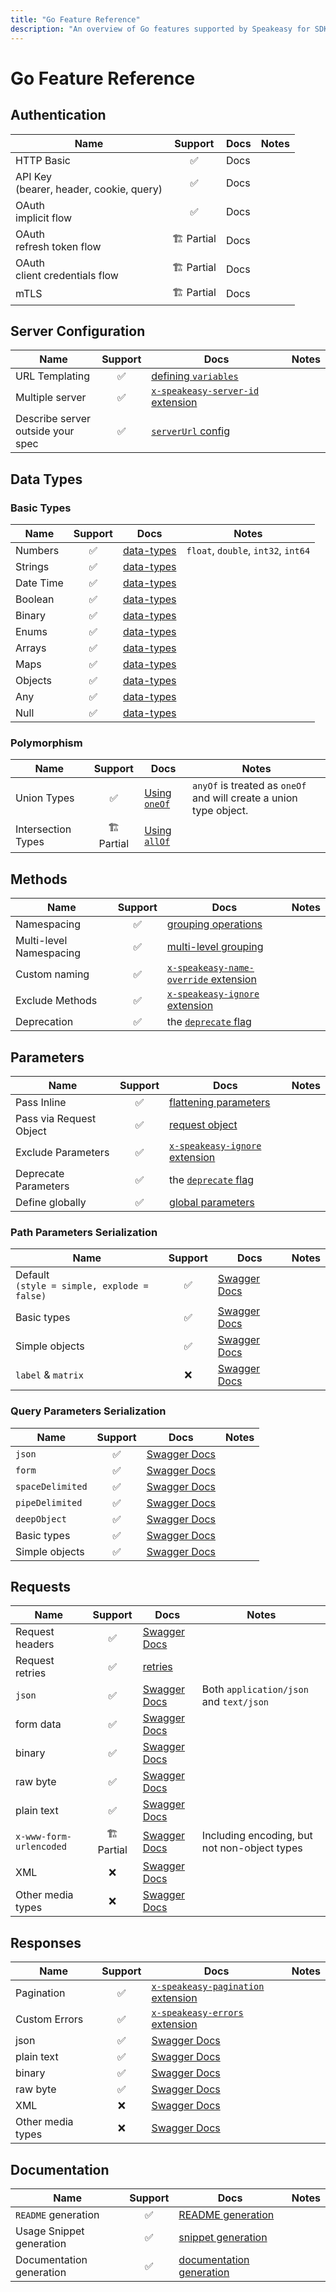 ```yaml
---
title: "Go Feature Reference"
description: "An overview of Go features supported by Speakeasy for SDK generation from an OpenAPI / Swagger spec."
---
```


# Go Feature Reference

## Authentication

|    Name    | Support |  Docs  |   Notes |
|------------|:---:|------------------|---------|
| HTTP Basic |   ✅    |     Docs         |         |
| API Key <br /> (bearer, header, cookie, query) |   ✅    |     Docs         |         |
| OAuth <br /> implicit flow |   ✅    |     Docs         |         |
| OAuth <br /> refresh token flow |   🏗️ Partial    |     Docs         |         |
| OAuth <br /> client credentials flow |   🏗️ Partial    |     Docs         |         |
| mTLS |   🏗️ Partial    |     Docs         |         |

## Server Configuration

|       Name     | Support |  Docs  |   Notes |
|----------------|:-------:|--------------|--------|
| URL Templating |    ✅    | [defining `variables`](/docs/customize-sdks/servers#use-templated-urls) |  |
| Multiple server|    ✅    | [`x-speakeasy-server-id` extension](/docs/customize-sdks/servers#declare-multiple-servers) |  |
| Describe server <br /> outside your spec  | ✅    | [`serverUrl` config](/docs/customize-sdks/servers#declare-base-server-url) |  |

## Data Types

### Basic Types

| Name | Support |  Docs  |   Notes |
|------|:-------:|--------------|--------|
| Numbers |    ✅    | [data-types](https://swagger.io/docs/specification/data-models/data-types/#numbers) | `float`, `double`, `int32`, `int64` |
| Strings |    ✅    | [data-types](https://swagger.io/docs/specification/data-models/data-types/#strings) |  |
| Date Time |    ✅    | [data-types](https://swagger.io/docs/specification/data-models/data-types/#date-time) |  |
| Boolean |    ✅    | [data-types](https://swagger.io/docs/specification/data-models/data-types/#booleans) |  |
| Binary |    ✅    | [data-types](https://swagger.io/docs/specification/data-models/data-types/#binary) |  |
| Enums |    ✅    | [data-types](https://swagger.io/docs/specification/data-models/data-types/#enumerations) |  |
| Arrays |    ✅    | [data-types](https://swagger.io/docs/specification/data-models/data-types/#arrays) |  |
| Maps |    ✅    | [data-types](https://swagger.io/docs/specification/data-models/data-types/#maps) |  |
| Objects |    ✅    | [data-types](https://swagger.io/docs/specification/data-models/data-types/#objects) |  |
| Any |    ✅    | [data-types](https://swagger.io/docs/specification/data-models/data-types/#any) |  |
| Null |    ✅    | [data-types](https://swagger.io/docs/specification/data-models/data-types/#nil) |  |

### Polymorphism

| Name | Support |  Docs  |   Notes |
|------|:-------:|--------------|--------|
| Union Types |    ✅    | [Using `oneOf`](https://swagger.io/docs/specification/data-models/oneof-anyof-allof-not/#oneof) | `anyOf` is treated as `oneOf` and will create a union type object. |
| Intersection Types |   🏗️ Partial     | [Using `allOf`](https://swagger.io/docs/specification/data-models/oneof-anyof-allof-not/#allof) |  |


## Methods

|     Name    | Support |  Docs  |   Notes |
|-------------|:-------:|--------------|--------|
| Namespacing |    ✅    | [grouping operations](/docs/customize-sdks/namespaces) |  |
| Multi-level Namespacing |    ✅    | [multi-level grouping](/docs/customize-sdks/namespaces#define-multi-level-namespaces) |  |
| Custom naming|    ✅    | [`x-speakeasy-name-override` extension](/docs/customize-sdks/methods#change-method-names) |  |
| Exclude Methods |    ✅    | [`x-speakeasy-ignore` extension](/docs/customize-sdks/methods#exclude-methods-from-sdk) |  |
| Deprecation |    ✅    | the [`deprecate` flag](/docs/customize-sdks/methods#deprecate-methods) |  |

## Parameters

|     Name    | Support |  Docs  |   Notes |
|-------------|:-------:|--------------|--------|
| Pass Inline |    ✅    | [flattening parameters](/docs/customize-sdks/methods#configuring-method-signatures) |  |
| Pass via Request Object |    ✅    | [request object](/docs/customize-sdks/methods#configuring-method-signatures) |  |
| Exclude Parameters |    ✅    | [`x-speakeasy-ignore` extension](/docs/customize-sdks/methods#exclude-parameters-from-signatures) |  |
| Deprecate Parameters |    ✅    | the [`deprecate` flag](/docs/customize-sdks/deprecations#deprecate-parameters) |  |
| Define globally |    ✅    | [global parameters](/docs/customize-sdks/globals) |  |

### Path Parameters Serialization

|     Name    | Support |  Docs  |   Notes |
|-------------|:-------:|--------------|--------|
| Default <br /> `(style = simple, explode = false)` |    ✅    | [Swagger Docs](https://swagger.io/docs/specification/serialization/#path/) |  |
| Basic types |    ✅    | [Swagger Docs](https://swagger.io/docs/specification/serialization/#path/) |  |
| Simple objects |    ✅    | [Swagger Docs](https://swagger.io/docs/specification/serialization/#path/) |  |
| `label` & `matrix` |    ❌    | [Swagger Docs](https://swagger.io/docs/specification/serialization/#path/) |  |

### Query Parameters Serialization

|     Name    | Support |  Docs  |   Notes |
|-------------|:-------:|--------------|--------|
| `json` |    ✅    | [Swagger Docs](https://swagger.io/docs/specification/serialization/#query/) |  |
| `form` |    ✅    | [Swagger Docs](https://swagger.io/docs/specification/serialization/#query/) |  |
| `spaceDelimited` |    ✅    | [Swagger Docs](https://swagger.io/docs/specification/serialization/#query/) |  |
| `pipeDelimited` |    ✅    | [Swagger Docs](https://swagger.io/docs/specification/serialization/#query/) |  |
| `deepObject` |    ✅    | [Swagger Docs](https://swagger.io/docs/specification/serialization/#query/) |  |
| Basic types |    ✅    | [Swagger Docs](https://swagger.io/docs/specification/serialization/#query/) |  |
| Simple objects |    ✅    | [Swagger Docs](https://swagger.io/docs/specification/serialization/#query/) |  |

## Requests

|     Name    | Support |  Docs  |   Notes |
|-------------|:-------:|--------------|--------|
| Request headers |    ✅    | [Swagger Docs](https://swagger.io/docs/specification/serialization/#header/) |  |
| Request retries |    ✅    | [retries](/docs/customize-sdks/retries) |  |
| `json` |    ✅    | [Swagger Docs](https://swagger.io/docs/specification/serialization/#request-body/) | Both `application/json` and `text/json`  |
| form data |    ✅    | [Swagger Docs](https://swagger.io/docs/specification/serialization/#request-body/) |  |
| binary |    ✅    | [Swagger Docs](https://swagger.io/docs/specification/serialization/#request-body/) |  |
| raw byte |    ✅    | [Swagger Docs](https://swagger.io/docs/specification/serialization/#request-body/) |  |
| plain text |    ✅    | [Swagger Docs](https://swagger.io/docs/specification/serialization/#request-body/) |  |
| `x-www-form-urlencoded` |    🏗️ Partial    | [Swagger Docs](https://swagger.io/docs/specification/serialization/#request-body/) | Including encoding, but not non-object types |
| XML |    ❌    | [Swagger Docs](https://swagger.io/docs/specification/serialization/#request-body/) |  |
| Other media types |    ❌    | [Swagger Docs](https://swagger.io/docs/specification/serialization/#request-body/) |  |

## Responses

|     Name    | Support |  Docs  |   Notes |
|-------------|:-------:|--------------|--------|
| Pagination |    ✅    | [`x-speakeasy-pagination` extension](/docs/customize-sdks/pagination) |  |
| Custom Errors |    ✅    | [`x-speakeasy-errors` extension](/docs/customize-sdks/errors) |  |
| json |    ✅    | [Swagger Docs](https://swagger.io/docs/specification/serialization/#response/) |  |
| plain text |    ✅    | [Swagger Docs](https://swagger.io/docs/specification/serialization/#response/) |  |
| binary |    ✅    | [Swagger Docs](https://swagger.io/docs/specification/serialization/#response/) |  |
| raw byte |    ✅    | [Swagger Docs](https://swagger.io/docs/specification/serialization/#response/) |  |
| XML |    ❌    | [Swagger Docs](https://swagger.io/docs/specification/serialization/#response/) |  |
| Other media types   |    ❌    | [Swagger Docs](https://swagger.io/docs/specification/serialization/#response/) |  |

## Documentation

|     Name    | Support |  Docs  |   Notes |
|-------------|:-------:|--------------|--------|
|  `README` generation |    ✅    | [README generation](/docs/customize-sdks/sdk-docs) |  |
|  Usage Snippet generation |    ✅    | [snippet generation](/docs/customize-sdks/sdk-docs#usage-examples) |  |
|  Documentation generation |    ✅    | [documentation generation](/docs/customize-sdks/sdk-docs) |  |
